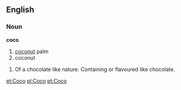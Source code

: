 ==English==
===Noun===
'''coco'''

# [[coconut]] palm
# coconut

#Of a chocolate like nature. Containing or flavoured like chocolate.

[[et:Coco]]
[[pl:Coco]]
[[pt:Coco]]